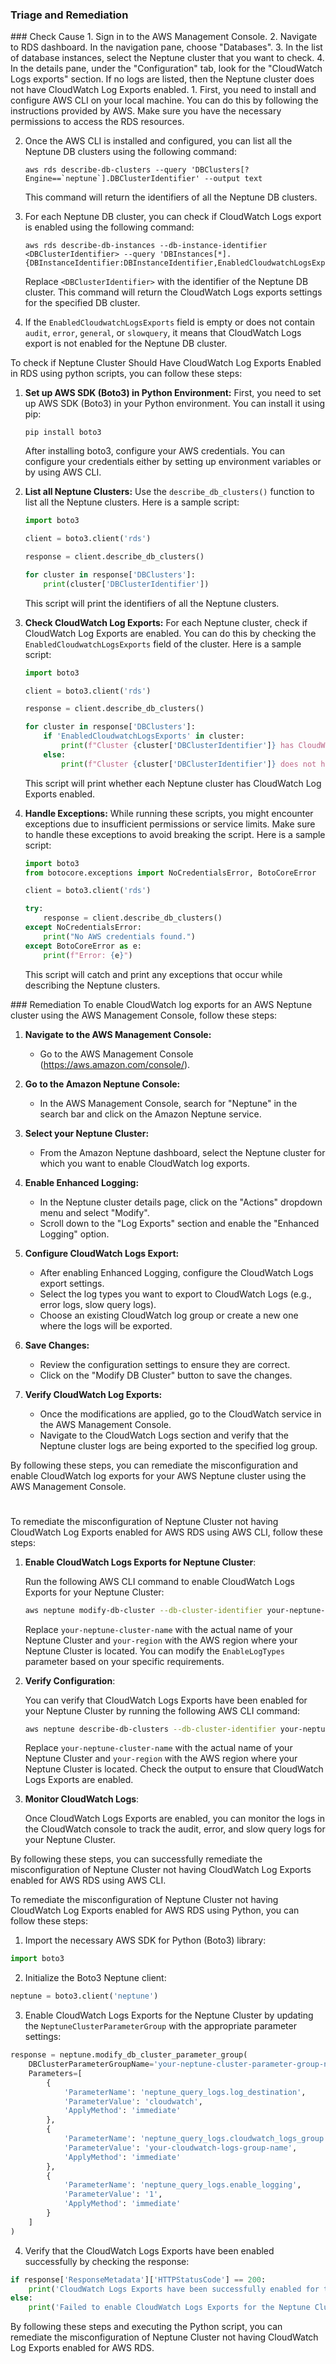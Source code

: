 
### Triage and Remediation
<Tabs>

<Tab title='Cause'>
### Check Cause
<AccordionGroup>
<Accordion title='Using Console' defaultOpen='true'>
1. Sign in to the AWS Management Console.
2. Navigate to RDS dashboard. In the navigation pane, choose "Databases".
3. In the list of database instances, select the Neptune cluster that you want to check.
4. In the details pane, under the "Configuration" tab, look for the "CloudWatch Logs exports" section. If no logs are listed, then the Neptune cluster does not have CloudWatch Log Exports enabled.
</Accordion>

<Accordion title='Using CLI'>
1. First, you need to install and configure AWS CLI on your local machine. You can do this by following the instructions provided by AWS. Make sure you have the necessary permissions to access the RDS resources.

2. Once the AWS CLI is installed and configured, you can list all the Neptune DB clusters using the following command:

   ```
   aws rds describe-db-clusters --query 'DBClusters[?Engine==`neptune`].DBClusterIdentifier' --output text
   ```
   This command will return the identifiers of all the Neptune DB clusters.

3. For each Neptune DB cluster, you can check if CloudWatch Logs export is enabled using the following command:

   ```
   aws rds describe-db-instances --db-instance-identifier <DBClusterIdentifier> --query 'DBInstances[*].{DBInstanceIdentifier:DBInstanceIdentifier,EnabledCloudwatchLogsExports:EnabledCloudwatchLogsExports}'
   ```
   Replace `<DBClusterIdentifier>` with the identifier of the Neptune DB cluster. This command will return the CloudWatch Logs exports settings for the specified DB cluster.

4. If the `EnabledCloudwatchLogsExports` field is empty or does not contain `audit`, `error`, `general`, or `slowquery`, it means that CloudWatch Logs export is not enabled for the Neptune DB cluster.
</Accordion>

<Accordion title='Using Python'>
To check if Neptune Cluster Should Have CloudWatch Log Exports Enabled in RDS using python scripts, you can follow these steps:

1. **Set up AWS SDK (Boto3) in Python Environment:**
   First, you need to set up AWS SDK (Boto3) in your Python environment. You can install it using pip:
   ```
   pip install boto3
   ```
   After installing boto3, configure your AWS credentials. You can configure your credentials either by setting up environment variables or by using AWS CLI.

2. **List all Neptune Clusters:**
   Use the `describe_db_clusters()` function to list all the Neptune clusters. Here is a sample script:
   ```python
   import boto3

   client = boto3.client('rds')

   response = client.describe_db_clusters()

   for cluster in response['DBClusters']:
       print(cluster['DBClusterIdentifier'])
   ```
   This script will print the identifiers of all the Neptune clusters.

3. **Check CloudWatch Log Exports:**
   For each Neptune cluster, check if CloudWatch Log Exports are enabled. You can do this by checking the `EnabledCloudwatchLogsExports` field of the cluster. Here is a sample script:
   ```python
   import boto3

   client = boto3.client('rds')

   response = client.describe_db_clusters()

   for cluster in response['DBClusters']:
       if 'EnabledCloudwatchLogsExports' in cluster:
           print(f"Cluster {cluster['DBClusterIdentifier']} has CloudWatch Log Exports enabled.")
       else:
           print(f"Cluster {cluster['DBClusterIdentifier']} does not have CloudWatch Log Exports enabled.")
   ```
   This script will print whether each Neptune cluster has CloudWatch Log Exports enabled.

4. **Handle Exceptions:**
   While running these scripts, you might encounter exceptions due to insufficient permissions or service limits. Make sure to handle these exceptions to avoid breaking the script. Here is a sample script:
   ```python
   import boto3
   from botocore.exceptions import NoCredentialsError, BotoCoreError

   client = boto3.client('rds')

   try:
       response = client.describe_db_clusters()
   except NoCredentialsError:
       print("No AWS credentials found.")
   except BotoCoreError as e:
       print(f"Error: {e}")
   ```
   This script will catch and print any exceptions that occur while describing the Neptune clusters.
</Accordion>

</AccordionGroup>
</Tab>
<Tab title='Remediation'>
### Remediation

<AccordionGroup>
<Accordion title='Using Console' defaultOpen='true'>
To enable CloudWatch log exports for an AWS Neptune cluster using the AWS Management Console, follow these steps:

1. **Navigate to the AWS Management Console:**
   - Go to the AWS Management Console (https://aws.amazon.com/console/).

2. **Go to the Amazon Neptune Console:**
   - In the AWS Management Console, search for "Neptune" in the search bar and click on the Amazon Neptune service.

3. **Select your Neptune Cluster:**
   - From the Amazon Neptune dashboard, select the Neptune cluster for which you want to enable CloudWatch log exports.

4. **Enable Enhanced Logging:**
   - In the Neptune cluster details page, click on the "Actions" dropdown menu and select "Modify".
   - Scroll down to the "Log Exports" section and enable the "Enhanced Logging" option.

5. **Configure CloudWatch Logs Export:**
   - After enabling Enhanced Logging, configure the CloudWatch Logs export settings.
   - Select the log types you want to export to CloudWatch Logs (e.g., error logs, slow query logs).
   - Choose an existing CloudWatch log group or create a new one where the logs will be exported.

6. **Save Changes:**
   - Review the configuration settings to ensure they are correct.
   - Click on the "Modify DB Cluster" button to save the changes.

7. **Verify CloudWatch Log Exports:**
   - Once the modifications are applied, go to the CloudWatch service in the AWS Management Console.
   - Navigate to the CloudWatch Logs section and verify that the Neptune cluster logs are being exported to the specified log group.

By following these steps, you can remediate the misconfiguration and enable CloudWatch log exports for your AWS Neptune cluster using the AWS Management Console.

#
</Accordion>

<Accordion title='Using CLI'>
To remediate the misconfiguration of Neptune Cluster not having CloudWatch Log Exports enabled for AWS RDS using AWS CLI, follow these steps:

1. **Enable CloudWatch Logs Exports for Neptune Cluster**:
   
   Run the following AWS CLI command to enable CloudWatch Logs Exports for your Neptune Cluster:
   
   ```bash
   aws neptune modify-db-cluster --db-cluster-identifier your-neptune-cluster-name --cloudwatch-logs-export-configuration EnableLogTypes=["audit","error","slowquery"] --region your-region
   ```
   Replace `your-neptune-cluster-name` with the actual name of your Neptune Cluster and `your-region` with the AWS region where your Neptune Cluster is located. You can modify the `EnableLogTypes` parameter based on your specific requirements.

2. **Verify Configuration**:

   You can verify that CloudWatch Logs Exports have been enabled for your Neptune Cluster by running the following AWS CLI command:
   
   ```bash
   aws neptune describe-db-clusters --db-cluster-identifier your-neptune-cluster-name --region your-region
   ```
   Replace `your-neptune-cluster-name` with the actual name of your Neptune Cluster and `your-region` with the AWS region where your Neptune Cluster is located. Check the output to ensure that CloudWatch Logs Exports are enabled.

3. **Monitor CloudWatch Logs**:

   Once CloudWatch Logs Exports are enabled, you can monitor the logs in the CloudWatch console to track the audit, error, and slow query logs for your Neptune Cluster.

By following these steps, you can successfully remediate the misconfiguration of Neptune Cluster not having CloudWatch Log Exports enabled for AWS RDS using AWS CLI.
</Accordion>

<Accordion title='Using Python'>
To remediate the misconfiguration of Neptune Cluster not having CloudWatch Log Exports enabled for AWS RDS using Python, you can follow these steps:

1. Import the necessary AWS SDK for Python (Boto3) library:
```python
import boto3
```

2. Initialize the Boto3 Neptune client:
```python
neptune = boto3.client('neptune')
```

3. Enable CloudWatch Logs Exports for the Neptune Cluster by updating the `NeptuneClusterParameterGroup` with the appropriate parameter settings:
```python
response = neptune.modify_db_cluster_parameter_group(
    DBClusterParameterGroupName='your-neptune-cluster-parameter-group-name',
    Parameters=[
        {
            'ParameterName': 'neptune_query_logs.log_destination',
            'ParameterValue': 'cloudwatch',
            'ApplyMethod': 'immediate'
        },
        {
            'ParameterName': 'neptune_query_logs.cloudwatch_logs_group',
            'ParameterValue': 'your-cloudwatch-logs-group-name',
            'ApplyMethod': 'immediate'
        },
        {
            'ParameterName': 'neptune_query_logs.enable_logging',
            'ParameterValue': '1',
            'ApplyMethod': 'immediate'
        }
    ]
)
```

4. Verify that the CloudWatch Logs Exports have been enabled successfully by checking the response:
```python
if response['ResponseMetadata']['HTTPStatusCode'] == 200:
    print('CloudWatch Logs Exports have been successfully enabled for the Neptune Cluster.')
else:
    print('Failed to enable CloudWatch Logs Exports for the Neptune Cluster. Please check the configuration.')
```

By following these steps and executing the Python script, you can remediate the misconfiguration of Neptune Cluster not having CloudWatch Log Exports enabled for AWS RDS.
</Accordion>

</AccordionGroup>
</Tab>
</Tabs>
